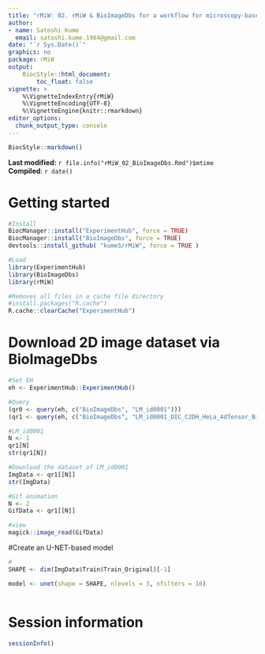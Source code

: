 ```yaml
---
title: "rMiW: 02. rMiW & BioImageDbs for a workflow for microscopy-based image analysis and deep learning"
author: 
- name: Satoshi Kume
  email: satoshi.kume.1984@gmail.com
date: "`r Sys.Date()`"
graphics: no
package: rMiW
output:
    BiocStyle::html_document:
        toc_float: false
vignette: >
    %\VignetteIndexEntry{rMiW}
    %\VignetteEncoding{UTF-8}
    %\VignetteEngine{knitr::rmarkdown}
editor_options: 
  chunk_output_type: console
---
```


```r
BiocStyle::markdown()
```

**Last modified:** `r file.info("rMiW_02_BioImageDbs.Rmd")$mtime`<br />
**Compiled**: `r date()`

# Getting started

```r
#Install
BiocManager::install("ExperimentHub", force = TRUE)
BiocManager::install("BioImageDbs", force = TRUE)
devtools::install_github( "kumeS/rMiW", force = TRUE )

#Load
library(ExperimentHub)
library(BioImageDbs)
library(rMiW)

#Removes all files in a cache file directory
#install.packages("R.cache")
R.cache::clearCache("ExperimentHub")
```

# Download 2D image dataset via BioImageDbs

```r
#Set EH
eh <- ExperimentHub::ExperimentHub()

#Query
(qr0 <- query(eh, c("BioImageDbs", "LM_id0001")))
(qr1 <- query(eh, c("BioImageDbs", "LM_id0001_DIC_C2DH_HeLa_4dTensor_Binary")))

#LM_id0001
N <- 1
qr1[N]
str(qr1[N])

#Download the dataset of LM_id0001
ImgData <- qr1[[N]]
str(ImgData)

#Gif animation
N <- 2
GifData <- qr1[[N]]

#view
magick::image_read(GifData)
```

#Create an U-NET-based model

```r
#
SHAPE <- dim(ImgData$Train$Train_Original)[-1]

model <- unet(shape = SHAPE, nlevels = 3, nfilters = 16)



```

# Session information {.unnumbered}

```r
sessionInfo()
```
